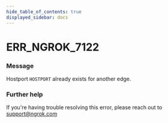 ```yaml
---
hide_table_of_contents: true
displayed_sidebar: docs
---
```



# ERR_NGROK_7122

### Message

Hostport `HOSTPORT` already exists for another edge.

<ErrorDetails error="err_ngrok_7122" />

### Further help

If you're having trouble resolving this error, please reach out to [support@ngrok.com](mailto:support@ngrok.com?subject=Help%20with%20ERR_NGROK_7122)
